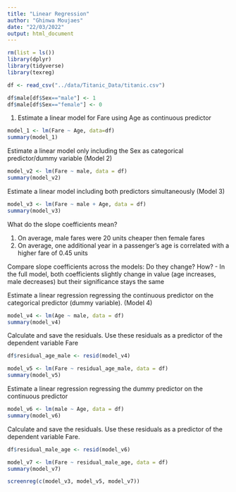 ```yaml
---
title: "Linear Regression"
author: "Ghinwa Moujaes"
date: "22/03/2022"
output: html_document
---
```


```r
rm(list = ls())
library(dplyr)
library(tidyverse)
library(texreg)

df <- read_csv("../data/Titanic_Data/titanic.csv")
```

```r
df$male[df$Sex=="male"] <- 1 
df$male[df$Sex=="female"] <- 0 
```

1. Estimate a linear model for Fare using Age as continuous predictor

```r
model_1 <- lm(Fare ~ Age, data=df)
summary(model_1)
```

Estimate a linear model only including the Sex as categorical predictor/dummy variable (Model 2)
```r
model_v2 <- lm(Fare ~ male, data = df)
summary(model_v2)
```

Estimate a linear model including both predictors simultaneously (Model 3)
```r
model_v3 <- lm(Fare ~ male + Age, data = df)
summary(model_v3)
```
What do the slope coefficients mean?

1. On average, male fares were 20 units cheaper then female fares
2. On average, one additional year in a passenger's age is correlated with a higher fare of 0.45 units

Compare slope coefficients across the models: Do they change? How?
- In the full model, both coefficients slightly change in value (age increases, male decreases) but their significance stays the same 

Estimate a linear regression regressing the continuous predictor on the categorical predictor (dummy variable). (Model 4)

```r
model_v4 <- lm(Age ~ male, data = df)
summary(model_v4)
```
Calculate and save the residuals. Use these residuals as a predictor of the dependent variable Fare

```r
df$residual_age_male <- resid(model_v4)

model_v5 <- lm(Fare ~ residual_age_male, data = df)
summary(model_v5)
```

Estimate a linear regression regressing the dummy predictor on the continuous predictor
```r
model_v6 <- lm(male ~ Age, data = df)
summary(model_v6)
```

Calculate and save the residuals. Use these residuals as a predictor of the dependent variable Fare.
```r
df$residual_male_age <- resid(model_v6)

model_v7 <- lm(Fare ~ residual_male_age, data = df)
summary(model_v7)
```

```r
screenreg(c(model_v3, model_v5, model_v7))
```

